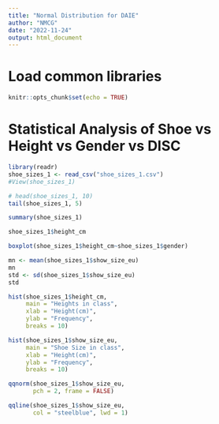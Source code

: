 ```yaml
---
title: "Normal Distribution for DAIE"
author: "NMCG"
date: "2022-11-24"
output: html_document
---
```


# Load common libraries

```r
knitr::opts_chunk$set(echo = TRUE)
```

# Statistical Analysis of Shoe vs Height vs Gender vs DISC

```r

library(readr)
shoe_sizes_1 <- read_csv("shoe_sizes_1.csv")
#View(shoe_sizes_1)

# head(shoe_sizes_1, 10)
tail(shoe_sizes_1, 5)

summary(shoe_sizes_1)

shoe_sizes_1$height_cm

boxplot(shoe_sizes_1$height_cm~shoe_sizes_1$gender)

mn <- mean(shoe_sizes_1$show_size_eu)
mn
std <- sd(shoe_sizes_1$show_size_eu)
std

hist(shoe_sizes_1$height_cm, 
     main = "Heights in class",
     xlab = "Height(cm)",
     ylab = "Frequency",
     breaks = 10)

hist(shoe_sizes_1$show_size_eu, 
     main = "Shoe Size in class",
     xlab = "Height(cm)",
     ylab = "Frequency",
     breaks = 10)

qqnorm(shoe_sizes_1$show_size_eu,
       pch = 2, frame = FALSE)

qqline(shoe_sizes_1$show_size_eu, 
       col = "steelblue", lwd = 1)






```







